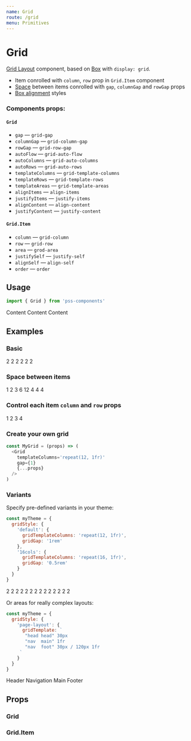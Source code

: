 ```yaml
---
name: Grid
route: /grid
menu: Primitives
---
```




# Grid

[Grid Layout](https://developer.mozilla.org/en-US/docs/Web/CSS/CSS_Grid_Layout) component, based on [Box](/box) with `display: grid`.

- Item conrolled with `column`, `row` prop in `Grid.Item` component
- [Space](https://github.com/exah/pss/blob/master/docs/api.md#space) between items conrolled with `gap`, `columnGap` and `rowGap` props
- [Box alignment](https://rachelandrew.co.uk/css/cheatsheets/box-alignment) styles


### Components props:

#### `Grid`

- `gap` — `grid-gap`
- `columnGap` — `grid-column-gap`
- `rowGap` — `grid-row-gap`
- `autoFlow` — `grid-auto-flow`
- `autoColumns` — `grid-auto-columns`
- `autoRows` — `grid-auto-rows`
- `templateColumns` — `grid-template-columns`
- `templateRows` — `grid-template-rows`
- `templateAreas` — `grid-template-areas`
- `alignItems` — `align-items`
- `justifyItems` — `justify-items`
- `alignContent` — `align-content`
- `justifyContent` — `justify-content`


#### `Grid.Item`

- `column` — `grid-column`
- `row` — `grid-row`
- `area` — `grod-area`
- `justifySelf` — `justify-self`
- `alignSelf` — `align-self`
- `order` — `order`


## Usage

```js
import { Grid } from 'pss-components'
```

<Playground>
<Grid gap={2}>
  <Grid.Item column='span 6' outline="1px solid">
    Content
  </Grid.Item>
  <Grid.Item column='span 4' outline="1px solid">
    Content
  </Grid.Item>
  <Grid.Item column='span 2' outline="1px solid">
    Content
  </Grid.Item>
</Grid>
</Playground>


## Examples

### Basic

<Playground>
  <Grid templateColumns='repeat(12, 1fr)' columnGap={1}>
    <Grid.Item column='span 2' p={1} outline='1px solid'>
        2
    </Grid.Item>
    <Grid.Item column='span 2' p={1} outline='1px solid'>
        2
    </Grid.Item>
    <Grid.Item column='span 2' p={1} outline='1px solid'>
        2
    </Grid.Item>
    <Grid.Item column='span 2' p={1} outline='1px solid'>
        2
    </Grid.Item>
    <Grid.Item column='span 2' p={1} outline='1px solid'>
        2
    </Grid.Item>
    <Grid.Item column='span 2' p={1} outline='1px solid'>
        2
    </Grid.Item>
  </Grid>
</Playground>

### Space between items

<Playground>
  <Grid templateColumns='repeat(12, 1fr)' gap={1}>
    <Grid.Item column='span 1' p={1} outline='1px solid'>
        1
    </Grid.Item>
    <Grid.Item column='span 2' p={1} outline='1px solid'>
        2
    </Grid.Item>
    <Grid.Item column='span 3' p={1} outline='1px solid'>
        3
    </Grid.Item>
    <Grid.Item column='span 6' p={1} outline='1px solid'>
        6
    </Grid.Item>
    <Grid.Item column='span 12' p={1} outline='1px solid'>
        12
    </Grid.Item>
    <Grid.Item column='span 4' p={1} outline='1px solid'>
        4
    </Grid.Item>
    <Grid.Item column='span 4' p={1} outline='1px solid'>
        4
    </Grid.Item>
    <Grid.Item column='span 4' p={1} outline='1px solid'>
        4
    </Grid.Item>
  </Grid>
</Playground>

### Control each item `column` and `row` props

<Playground>
  <Grid templateColumns='repeat(12, 1fr)' gap={1}>
    <Grid.Item row='1' column='1 / span 3' p={1} outline='1px solid'>
        1
    </Grid.Item>
    <Grid.Item row='2' column='4 / span 3' p={1} outline='1px solid'>
        2
    </Grid.Item>
    <Grid.Item row='3' column='7 / span 3' p={1} outline='1px solid'>
        3
    </Grid.Item>
    <Grid.Item row='4' column='10 / span 3' p={1} outline='1px solid'>
        4
    </Grid.Item>
  </Grid>
</Playground>


### Create your own grid

```js
const MyGrid = (props) => (
  <Grid
    templateColumns='repeat(12, 1fr)'
    gap={1}
    {...props}
  />
)
```


### Variants

Specify pre-defined variants in your theme:

```js
const myTheme = {
  gridStyle: {
    'default': {
      gridTemplateColumns: 'repeat(12, 1fr)',
      gridGap: '1rem'
    },
    '16cols': {
      gridTemplateColumns: 'repeat(16, 1fr)',
      gridGap: '0.5rem'
    }
  }
}
```

<Playground>
  <Grid variant='default'>
    <Grid.Item column='span 2' p={1} outline='1px solid'>
      2
    </Grid.Item>
    <Grid.Item column='span 2' p={1} outline='1px solid'>
      2
    </Grid.Item>
    <Grid.Item column='span 2' p={1} outline='1px solid'>
      2
    </Grid.Item>
    <Grid.Item column='span 2' p={1} outline='1px solid'>
      2
    </Grid.Item>
    <Grid.Item column='span 2' p={1} outline='1px solid'>
      2
    </Grid.Item>
    <Grid.Item column='span 2' p={1} outline='1px solid'>
      2
    </Grid.Item>
  </Grid>
  <Grid variant='16cols' mt={2}>
    <Grid.Item column='span 2' p={1} outline='1px solid'>
      2
    </Grid.Item>
    <Grid.Item column='span 2' p={1} outline='1px solid'>
      2
    </Grid.Item>
    <Grid.Item column='span 2' p={1} outline='1px solid'>
      2
    </Grid.Item>
    <Grid.Item column='span 2' p={1} outline='1px solid'>
      2
    </Grid.Item>
    <Grid.Item column='span 2' p={1} outline='1px solid'>
      2
    </Grid.Item>
    <Grid.Item column='span 2' p={1} outline='1px solid'>
      2
    </Grid.Item>
    <Grid.Item column='span 2' p={1} outline='1px solid'>
      2
    </Grid.Item>
    <Grid.Item column='span 2' p={1} outline='1px solid'>
      2
    </Grid.Item>
  </Grid>
</Playground>

Or areas for really complex layouts:

```js
const myTheme = {
  gridStyle: {
    'page-layout': {
      gridTemplate: `
       "head head" 30px
       "nav  main" 1fr
       "nav  foot" 30px / 120px 1fr
     `
    }
  }
}
```

<Playground>
  <Grid as='section' variant='page-layout' gap={1} minHeight='300px'>
    <Grid.Item as='header' area='head' outline='debug'>Header</Grid.Item>
    <Grid.Item as='nav' area='nav' outline='debug'>Navigation</Grid.Item>
    <Grid.Item as='main' area='main' outline='debug'>Main</Grid.Item>
    <Grid.Item as='footer' area='foot' outline='debug'>Footer</Grid.Item>
  </Grid>
</Playground>

## Props

### Grid

<PropsTable of={Grid} />

### Grid.Item

<PropsTable of={Grid.Item} />
